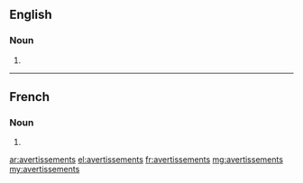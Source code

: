 ==English==

===Noun===
{{head|en|plural}}

# {{plural of|avertissement|lang=en}}

----

==French==

===Noun===
{{head|fr|plural|g=m}}

# {{plural of|avertissement|lang=fr}}

[[ar:avertissements]]
[[el:avertissements]]
[[fr:avertissements]]
[[mg:avertissements]]
[[my:avertissements]]
